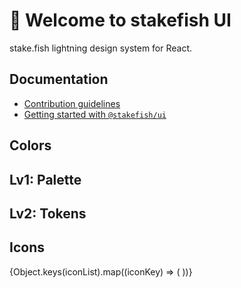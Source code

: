 

<Meta title="Welcome 👋" />

# 👋 Welcome to stakefish UI

stake.fish lightning design system for React.

## Documentation

- [Contribution guidelines](https://github.com/stakefish/stakefish-ui/blob/master/docs/contribution-guidelines.md)
- [Getting started with `@stakefish/ui`](https://github.com/stakefish/stakefish-ui/blob/master/docs/getting-started.md)

## Colors

## Lv1: Palette

<ColorPalette>
  <ColorItem title="LightGreen" subtitle="theme.palette.lightGreen" colors={colors.lightGreen} />
  <ColorItem title="Green" subtitle="theme.palette.green" colors={colors.green} />
  <ColorItem title="Red" subtitle="theme.palette.red" colors={colors.red} />
  <ColorItem title="Gray" subtitle="theme.palette.gray" colors={colors.gray} />
</ColorPalette>

## Lv2: Tokens

<ColorPalette>
  <ColorItem title="Primary" subtitle="theme.palette.primary" colors={colors.primary} />
  <ColorItem title="Secondary" subtitle="theme.palette.secondary" colors={colors.secondary} />
  <ColorItem title="Error" subtitle="theme.palette.error" colors={colors.error} />
  <ColorItem title="Success" subtitle="theme.palette.success" colors={colors.success} />
  <ColorItem title="Text" subtitle="theme.palette.text" colors={colors.text} />
  <ColorItem title="Button" subtitle="theme.palette.button" colors={colors.button} />
</ColorPalette>

## Icons

<IconGallery>
  {Object.keys(iconList).map((iconKey) => (
    <IconItem name={iconKey} key={iconKey}>
      <Icon iconKey={iconKey} />
    </IconItem>
  ))}
</IconGallery>
